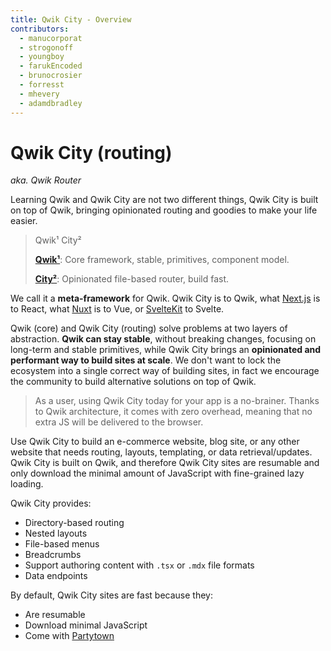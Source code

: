 ```yaml
---
title: Qwik City - Overview
contributors:
  - manucorporat
  - strogonoff
  - youngboy
  - farukEncoded
  - brunocrosier
  - forresst
  - mhevery
  - adamdbradley
---
```


# Qwik City (routing)

_aka. Qwik Router_

Learning Qwik and Qwik City are not two different things, Qwik City is built on top of Qwik, bringing opinionated routing and goodies to make your life easier.

> Qwik¹ City²
>
> [**Qwik¹**](/docs/(qwik)/index.mdx): Core framework, stable, primitives, component model.
>
> [**City²**](/docs/(qwikcity)/routing/index.mdx): Opinionated file-based router, build fast.

We call it a **meta-framework** for Qwik. Qwik City is to Qwik, what [Next.js](https://nextjs.org/) is to React, what [Nuxt](https://nuxtjs.org/) is to Vue, or [SvelteKit](https://kit.svelte.dev/) to Svelte.

Qwik (core) and Qwik City (routing) solve problems at two layers of abstraction. **Qwik can stay stable**, without breaking changes, focusing on long-term and stable primitives, while Qwik City brings an **opinionated and performant way to build sites at scale**. We don't want to lock the ecosystem into a single correct way of building sites, in fact we encourage the community to build alternative solutions on top of Qwik.

> As a user, using Qwik City today for your app is a no-brainer. Thanks to Qwik architecture, it comes with zero overhead, meaning that no extra JS will be delivered to the browser.

Use Qwik City to build an e-commerce website, blog site, or any other website that needs routing, layouts, templating, or data retrieval/updates. Qwik City is built on Qwik, and therefore Qwik City sites are resumable and only download the minimal amount of JavaScript with fine-grained lazy loading.

Qwik City provides:

- Directory-based routing
- Nested layouts
- File-based menus
- Breadcrumbs
- Support authoring content with `.tsx` or `.mdx` file formats
- Data endpoints

By default, Qwik City sites are fast because they:

- Are resumable
- Download minimal JavaScript
- Come with [Partytown](https://partytown.builder.io)
